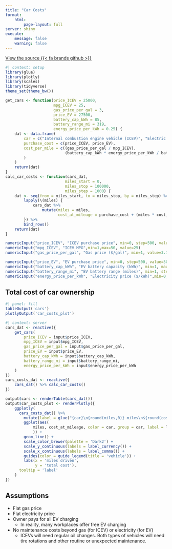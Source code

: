 ```yaml
---
title: "Car Costs"
format:
    html:
        page-layout: full
server: shiny
execute:
    message: false
    warning: false
---
```


[View the source {{< fa brands github >}}](https://github.com/kelly-sovacool/cars)

```r
#| context: setup
library(glue)
library(plotly)
library(scales)
library(tidyverse)
theme_set(theme_bw())

get_cars <- function(price_ICEV = 25000,
                     mpg_ICEV = 25,
                     gas_price_per_gal = 3,
                     price_EV = 27500,
                     battery_cap_kWh = 85,
                     battery_range_mi = 319,
                     energy_price_per_kWh = 0.25) {
    dat <- data.frame(
        car = c("Internal combustion engine vehicle (ICEV)", "Electric vehicle (EV)"),
        purchase_cost = c(price_ICEV, price_EV),
        cost_per_mile = c((gas_price_per_gal / mpg_ICEV),
                          (battery_cap_kWh * energy_price_per_kWh / battery_range_mi)
        )
    )
    return(dat)
}
calc_car_costs <- function(cars_dat,
                          miles_start = 0,
                          miles_stop = 100000,
                          miles_step = 1000) {
    dat <- seq(from = miles_start, to = miles_stop, by = miles_step) %>%
        lapply(\(miles) {
            cars_dat %>%
                mutate(miles = miles,
                       cost_at_mileage = purchase_cost + (miles * cost_per_mile))
        }) %>%
        bind_rows()
    return(dat)
}
```

::: {layout-ncol="2"}

```r
numericInput("price_ICEV", "ICEV purchase price", min=0, step=500, value=25000)
numericInput("mpg_ICEV", "ICEV MPG",min=1,max=50, value=25)
numericInput("gas_price_per_gal", "Gas price ($/gal)", min=1, value=3.10, step=0.10 )
```

```r
numericInput("price_EV", "EV purchase price", min=0, step=500, value=30000)
numericInput("battery_cap_kWh", "EV battery capacity (kWh)", min=1, max=100, value=85)
numericInput("battery_range_mi", "EV battery range (miles)", min=1, step=1, value=319)
numericInput("energy_price_per_kWh", "Electricity price ($/kWh)",min=0,max=1, value=0.20, step=0.01)
```

:::

## Total cost of car ownership

```r
#| panel: fill
tableOutput('cars')
plotlyOutput('car_costs_plot')
```


```r
#| context: server
cars_dat <- reactive({
    get_cars(
        price_ICEV = input$price_ICEV,
        mpg_ICEV = input$mpg_ICEV,
        gas_price_per_gal = input$gas_price_per_gal,
        price_EV = input$price_EV,
        battery_cap_kWh = input$battery_cap_kWh,
        battery_range_mi = input$battery_range_mi,
        energy_price_per_kWh = input$energy_price_per_kWh
    )
})
cars_costs_dat <- reactive({
    cars_dat() %>% calc_car_costs()
})

output$cars <- renderTable(cars_dat())
output$car_costs_plot <- renderPlotly({
    ggplotly(
      cars_costs_dat() %>% 
        mutate(label = glue("{car}\n{round(miles,0)} miles\n${round(cost_at_mileage,2)}")) %>% 
        ggplot(aes(
            miles, cost_at_mileage, color = car, group = car, label = label
            )) +
        geom_line() +
        scale_color_brewer(palette = 'Dark2') +
        scale_y_continuous(labels = label_currency()) +
        scale_x_continuous(labels = label_comma()) +
        guides(color = guide_legend(title = 'vehicle')) +
        labs(x = 'miles driven',
             y = 'total cost'),
      tooltip = 'label'
    )
})
```

## Assumptions

- Flat gas price
- Flat electricity price
- Owner pays for all EV charging 
  - In reality, many workplaces offer free EV charging
- No maintenance costs beyond gas (for ICEV) or electricity (for EV)
  - ICEVs will need regular oil changes. Both types of vehicles will need tire rotations and other routine or unexpected maintenance.
